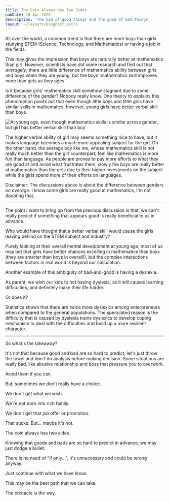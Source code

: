 ```yaml
---
title: The Coin Always Has Two Sides
pubDate: 18 Apr 2020
description: 'The bad of good things and the good of bad things'
layout: ~/layouts/BlogPost.astro
---
```



All over the world, a common trend is that there are more boys than girls studying STEM (Science, Technology, and Mathematics) or having a job in the fields.

This may gives the impression that boys are naturally better at mathematics than girl. However, scientists have did some research and find out that _averagely_, there are little difference of mathematics ability between girls and boys when they are young, but the boys' mathematics skill improves more than girls as they ages.

Is it because girls' mathematics skill somehow stagnant due to some difference of the gender? Nobody really know. One theory to explains this phenomenon points out that even though little boys and little girls have similar skills in mathematics, however, young girls have better verbal skill than boys.

<img
  src={boysVsGirlsImg}
  alt="At young age, even though mathematics skills is similar across gender, but girl has better verbal skill than boy"
/>

The higher verbal ability of girl may seems something nice to have, but it makes language becomes a much more appealing subject for the girl. On the other hand, the average boy like me, whose mathematics skill is not really much better than the girl counterpart, feel like mathematics is more fun than language. As people are prones to pay more efforts to what they are good at and avoid what frustrates them, slowly the boys are really better at mathematics than the girls due to their higher investments on the subject while the girls spend more of their efforts on languages.

<aside>


Disclaimer: The discussions above is about the difference between genders _on average_. I know some girls are really good at mathematics, I'm not doubting that.

</aside>


---

The point I want to bring up from the previous discussion is that, we can't really predict if something that appears good is really beneficial to us in advance.

Who would have thought that a better verbal skill would cause the girls leaving behind on the STEM subject and industry?

Purely looking at their overall mental development at young age, most of us may bet that girls have better chances excelling in mathematics than boys (they are smarter than boys in overall!), but the complex interactions between factors in real world is beyond our calculation.

Another example of this ambiguity of bad-and-good is having a dyslexia.

As parent, we wish our kids to not having dyslexia, as it will causes learning difficulties, and definitely make their life harder.

Or does it?

Statistics shows that there are twice more dyslexics among enterpreneurs when compared to the general populations. The speculated reason is the difficulty that is caused by dyslexia trains dyslexics to develop coping mechanism to deal with the difficulties and build up a more resilient character.

---

So what's the takeaway?

It's not that because good and bad are so hard to predict, let's just throw the towel and don't do analysis before making decision. Some situations are really bad, like abusive relationship and boss that pressure you to overwork.

Avoid them if you can.

But, sometimes we don't really have a choice.

We don't get what we wish.

We're not born into rich family.

We don't get that job offer or promotion.

That sucks. But... maybe it's not.

The coin always has two sides.

Knowing that goods and bads are so hard to predict in advance, we may just dodge a bullet.

There is no need of "if only...", it's unnecessary and could be wrong anyway.

Just continue with what we have know.

This may be the best path that we can take.

The obstacle is the way.
